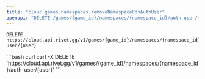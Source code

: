 ```yaml
---
title: "cloud.games.namespaces.removeNamespaceCdnAuthUser"
openapi: "DELETE /games/{game_id}/namespaces/{namespace_id}/auth-user/{user}"
---
```


```
DELETE https://cloud.api.rivet.gg/v1/games/{game_id}/namespaces/{namespace_id}/auth-user/{user}
```


<RequestExample>
```bash curl
curl -X DELETE 'https://cloud.api.rivet.gg/v1/games/{game_id}/namespaces/{namespace_id}/auth-user/{user}'
```
</RequestExample>

